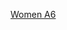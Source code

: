 {{hockeybox2
| bg          = {{{bgc|#eeeeee}}}
| date        = 2014年2月12日
| time        = 16:30
| team1       = {{ihw-rt|CAN}}
| team2       = {{ihw|USA}}
| score       = 
| periods     = 
| reference   = 
| goalie1     = 
| goalie2     = 
| progression = 
| goals1      = 
| goals2      = 
| official    = 
| official2   = 
| linesman    = 
| linesman2   = 
| stadium     = [[索契]]，[[謝科競技場]]
| attendance  = 
| penalties1  = 
| penalties2  = 
| shots1      = 
| shots2      = 
}}<noinclude>
[[Category:2014年冬季奧林匹克運動會冰球比賽|Women A6]]
</noinclude>